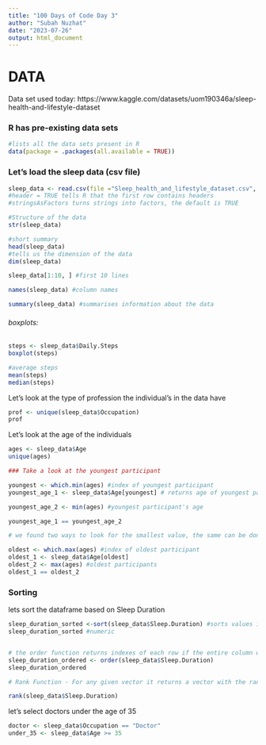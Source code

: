 ```yaml
---
title: "100 Days of Code Day 3"
author: "Subah Nuzhat"
date: "2023-07-26"
output: html_document
---
```

# DATA
Data set used today: https://www.kaggle.com/datasets/uom190346a/sleep-health-and-lifestyle-dataset

### R has pre-existing data sets
```r
#lists all the data sets present in R
data(package = .packages(all.available = TRUE))
```

### Let's load the sleep data (csv file)
```r

sleep_data <- read.csv(file ="Sleep_health_and_lifestyle_dataset.csv", header = TRUE,stringsAsFactors=FALSE )
#header = TRUE tells R that the first row contains headers
#stringsAsFactors turns strings into factors, the default is TRUE

#Structure of the data
str(sleep_data)

#short summary
head(sleep_data)
#tells us the dimension of the data
dim(sleep_data)

sleep_data[1:10, ] #first 10 lines

names(sleep_data) #column names

summary(sleep_data) #summarises information about the data
```

###### boxplots:
```r
steps <- sleep_data$Daily.Steps
boxplot(steps)

#average steps
mean(steps)
median(steps)
```
Let's look at the type of profession the individual's in the data have
```r
prof <- unique(sleep_data$Occupation)
prof
```
Let's look at the age of the individuals
```r
ages <- sleep_data$Age
unique(ages) 

### Take a look at the youngest participant

youngest <- which.min(ages) #index of youngest participant
youngest_age_1 <- sleep_data$Age[youngest] # returns age of youngest participant

youngest_age_2 <- min(ages) #youngest participant's age

youngest_age_1 == youngest_age_2

# we found two ways to look for the smallest value, the same can be done for the largest value (i.e. oldest participent)

oldest <- which.max(ages) #index of oldest participant
oldest_1 <- sleep_data$Age[oldest]
oldest_2 <- max(ages) #oldest participants
oldest_1 == oldest_2
```

### Sorting
lets sort the dataframe based on Sleep Duration
```r
sleep_duration_sorted <-sort(sleep_data$Sleep.Duration) #sorts values in the sleep duration column and returns it
sleep_duration_sorted #numeric


# the order function returns indexes of each row if the entire column was sorted (returns the index that sorts input vector)
sleep_duration_ordered <- order(sleep_data$Sleep.Duration)
sleep_duration_ordered

# Rank Function - For any given vector it returns a vector with the rank of the first entry, second entry, etc., of the input vector.

rank(sleep_data$Sleep.Duration)

```




let's select doctors under the age of 35
```r
doctor <- sleep_data$Occupation == "Doctor"
under_35 <- sleep_data$Age >= 35
```




